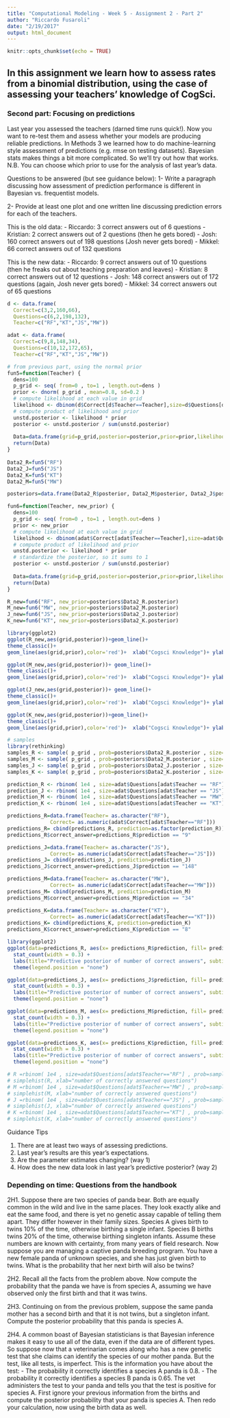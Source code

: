 ```yaml
---
title: "Computational Modeling - Week 5 - Assignment 2 - Part 2"
author: "Riccardo Fusaroli"
date: "2/19/2017"
output: html_document
---
```


```r
knitr::opts_chunk$set(echo = TRUE)
```

## In this assignment we learn how to assess rates from a binomial distribution, using the case of assessing your teachers' knowledge of CogSci.

### Second part: Focusing on predictions

Last year you assessed the teachers (darned time runs quick!). Now you want to re-test them and assess whether your models are producing reliable predictions. In Methods 3 we learned how to do machine-learning style assessment of predictions (e.g. rmse on testing datasets). Bayesian stats makes things a bit more complicated. So we'll try out how that works. N.B. You can choose which prior to use for the analysis of last year's data.

Questions to be answered (but see guidance below):
1- Write a paragraph discussing how assessment of prediction performance is different in Bayesian vs. frequentist models.

2- Provide at least one plot and one written line discussing prediction errors for each of the teachers.

This is the old data:
- Riccardo: 3 correct answers out of 6 questions
- Kristian: 2 correct answers out of 2 questions (then he gets bored)
- Josh: 160 correct answers out of 198 questions (Josh never gets bored)
- Mikkel: 66 correct answers out of 132 questions

This is the new data:
- Riccardo: 9 correct answers out of 10 questions (then he freaks out about teaching preparation and leaves)
- Kristian: 8 correct answers out of 12 questions
- Josh: 148 correct answers out of 172 questions (again, Josh never gets bored)
- Mikkel: 34 correct answers out of 65 questions

```r
d <- data.frame(
  Correct=c(3,2,160,66),
  Questions=c(6,2,198,132),
  Teacher=c("RF","KT","JS","MW"))

adat <- data.frame(
  Correct=c(9,8,148,34),
  Questions=c(10,12,172,65),
  Teacher=c("RF","KT","JS","MW"))

```

```r
# from previous part, using the normal prior
fun5=function(Teacher) {
  dens=100
  p_grid <- seq( from=0 , to=1 , length.out=dens )
  prior <- dnorm( p_grid , mean=0.8, sd=0.2 )
  # compute likelihood at each value in grid
  likelihood <- dbinom(d$Correct[d$Teacher==Teacher],size=d$Questions[d$Teacher==Teacher], prob=p_grid )
  # compute product of likelihood and prior
  unstd.posterior <- likelihood * prior
  posterior <- unstd.posterior / sum(unstd.posterior)
  
  Data=data.frame(grid=p_grid,posterior=posterior,prior=prior,likelihood=likelihood, Teacher=Teacher) 
  return(Data)
}
 
Data2_R=fun5("RF")
Data2_J=fun5("JS")
Data2_K=fun5("KT")
Data2_M=fun5("MW")

posteriors=data.frame(Data2_R$posterior, Data2_M$posterior, Data2_J$posterior, Data2_K$posterior)
```


```r
fun6=function(Teacher, new_prior) {
  dens=100
  p_grid <- seq( from=0 , to=1 , length.out=dens )
  prior <- new_prior
  # compute likelihood at each value in grid
  likelihood <- dbinom(adat$Correct[adat$Teacher==Teacher],size=adat$Questions[adat$Teacher==Teacher], prob=p_grid )
  # compute product of likelihood and prior
  unstd.posterior <- likelihood * prior
  # standardize the posterior, so it sums to 1
  posterior <- unstd.posterior / sum(unstd.posterior)
  
  Data=data.frame(grid=p_grid,posterior=posterior,prior=prior,likelihood=likelihood, Teacher=Teacher) 
  return(Data)
}

R_new=fun6("RF", new_prior=posteriors$Data2_R.posterior)
M_new=fun6("MW", new_prior=posteriors$Data2_M.posterior)
J_new=fun6("JS", new_prior=posteriors$Data2_J.posterior)
K_new=fun6("KT", new_prior=posteriors$Data2_K.posterior)

library(ggplot2)
ggplot(R_new,aes(grid,posterior))+geom_line()+
theme_classic()+  
geom_line(aes(grid,prior),color='red')+  xlab("Cogsci Knowledge")+ ylab("posterior probability") 

ggplot(M_new,aes(grid,posterior))+ geom_line()+
theme_classic()+  
geom_line(aes(grid,prior),color='red')+  xlab("Cogsci Knowledge")+ ylab("posterior probability") 

ggplot(J_new,aes(grid,posterior))+ geom_line()+
theme_classic()+  
geom_line(aes(grid,prior),color='red')+  xlab("Cogsci Knowledge")+ ylab("posterior probability") 

ggplot(K_new,aes(grid,posterior))+geom_line()+
theme_classic()+  
geom_line(aes(grid,prior),color='red')+  xlab("Cogsci Knowledge")+ ylab("posterior probability") 

```

```r
# samples
library(rethinking)
samples_R <- sample( p_grid , prob=posteriors$Data2_R.posterior , size=1e4 , replace=TRUE )
samples_M <- sample( p_grid , prob=posteriors$Data2_M.posterior , size=1e4 , replace=TRUE )
samples_J <- sample( p_grid , prob=posteriors$Data2_J.posterior , size=1e4 , replace=TRUE )
samples_K <- sample( p_grid , prob=posteriors$Data2_K.posterior , size=1e4 , replace=TRUE )

prediction_R <- rbinom( 1e4 , size=adat$Questions[adat$Teacher == "RF"] , prob=samples_R )
prediction_J <- rbinom( 1e4 , size=adat$Questions[adat$Teacher == "JS"] , prob=samples_J )
prediction_M <- rbinom( 1e4 , size=adat$Questions[adat$Teacher == "MW"] , prob=samples_M )
prediction_K <- rbinom( 1e4 , size=adat$Questions[adat$Teacher == "KT"] , prob=samples_K )

predictions_R=data.frame(Teacher= as.character("RF"),
              Correct= as.numeric(adat$Correct[adat$Teacher=="RF"]))
predictions_R= cbind(predictions_R, prediction=as.factor(prediction_R)) 
predictions_R$correct_answer=predictions_R$prediction == "9"

predictions_J=data.frame(Teacher= as.character("JS"),
              Correct= as.numeric(adat$Correct[adat$Teacher=="JS"]))
predictions_J= cbind(predictions_J, prediction=prediction_J) 
predictions_J$correct_answer=predictions_J$prediction == "148"

predictions_M=data.frame(Teacher= as.character("MW"),
              Correct= as.numeric(adat$Correct[adat$Teacher=="MW"]))
predictions_M= cbind(predictions_M, prediction=prediction_M) 
predictions_M$correct_answer=predictions_M$prediction == "34"

predictions_K=data.frame(Teacher= as.character("KT"),
              Correct= as.numeric(adat$Correct[adat$Teacher=="KT"]))
predictions_K= cbind(predictions_K, prediction=prediction_K) 
predictions_K$correct_answer=predictions_K$prediction == "8"

library(ggplot2)
ggplot(data=predictions_R, aes(x= predictions_R$prediction, fill= predictions_R$correct_answer)) +
  stat_count(width = 0.3) +
  labs(title="Predictive posterior of number of correct answers", subtitle= "Real value in blue", x= "Number of correct answers", y= "Probability") +
  theme(legend.position = "none")

ggplot(data=predictions_J, aes(x= predictions_J$prediction, fill= predictions_J$correct_answer)) +
  stat_count(width = 0.3) +
  labs(title="Predictive posterior of number of correct answers", subtitle= "Real value in blue", x= "Number of correct answers", y= "Probability") +
  theme(legend.position = "none")

ggplot(data=predictions_M, aes(x= predictions_M$prediction, fill= predictions_M$correct_answer)) +
  stat_count(width = 0.3) +
  labs(title="Predictive posterior of number of correct answers", subtitle= "Real value in blue", x= "Number of correct answers", y= "Probability") +
  theme(legend.position = "none")

ggplot(data=predictions_K, aes(x= predictions_K$prediction, fill= predictions_K$correct_answer)) +
  stat_count(width = 0.3) +
  labs(title="Predictive posterior of number of correct answers", subtitle= "Real value in blue", x= "Number of correct answers", y= "Probability") +
  theme(legend.position = "none")

# R =rbinom( 1e4 , size=adat$Questions[adat$Teacher=="RF"] , prob=samples_R )
# simplehist(R, xlab="number of correctly answered questions")
# M =rbinom( 1e4 , size=adat$Questions[adat$Teacher=="MW"] , prob=samples_M )
# simplehist(M, xlab="number of correctly answered questions")
# J =rbinom( 1e4 , size=adat$Questions[adat$Teacher=="JS"] , prob=samples_J )
# simplehist(J, xlab="number of correctly answered questions")
# K =rbinom( 1e4 , size=adat$Questions[adat$Teacher=="KT"] , prob=samples_K )
# simplehist(K, xlab="number of correctly answered questions")
```

Guidance Tips

1. There are at least two ways of assessing predictions.
2. Last year's results are this year's expectations.
3. Are the parameter estimates changing? (way 1)
4. How does the new data look in last year's predictive posterior? (way 2)


### Depending on time: Questions from the handbook
2H1. Suppose there are two species of panda bear. Both are equally common in the wild and live in the same places. They look exactly alike and eat the same food, and there is yet no genetic assay capable of telling them apart. They differ however in their family sizes. Species A gives birth to twins 10% of the time, otherwise birthing a single infant. Species B births twins 20% of the time, otherwise birthing singleton infants. Assume these numbers are known with certainty, from many years of field research.
Now suppose you are managing a captive panda breeding program. You have a new female panda of unknown species, and she has just given birth to twins. What is the probability that her next birth will also be twins?

2H2. Recall all the facts from the problem above. Now compute the probability that the panda we have is from species A, assuming we have observed only the first birth and that it was twins.

2H3. Continuing on from the previous problem, suppose the same panda mother has a second birth and that it is not twins, but a singleton infant. Compute the posterior probability that this panda is species A.

2H4. A common boast of Bayesian statisticians is that Bayesian inference makes it easy to use all of the data, even if the data are of different types. So suppose now that a veterinarian comes along who has a new genetic test that she claims can identify the species of our mother panda. But the test, like all tests, is imperfect. This is the information you have about the test:
- The probability it correctly identifies a species A panda is 0.8.
- The probability it correctly identifies a species B panda is 0.65.
The vet administers the test to your panda and tells you that the test is positive for species A. First ignore your previous information from the births and compute the posterior probability that your panda is species A. Then redo your calculation, now using the birth data as well.
